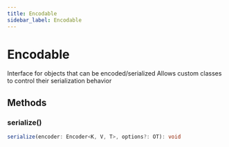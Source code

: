 ```yaml
---
title: Encodable
sidebar_label: Encodable
---
```



# Encodable

Interface for objects that can be encoded/serialized
Allows custom classes to control their serialization behavior

## Methods

### serialize()

```typescript
serialize(encoder: Encoder<K, V, T>, options?: OT): void
```

